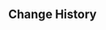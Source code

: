 {{Repertoire of Myriad Melodies Score
|name        = Largo alla donzella
|image       = Repertoire of Myriad Melodies Cover 57.png
|album       = Fontaine: Fountain of Belleau
|order       = 9
|region      = Fontaine
|character   = Navia
|soundtrack  = Largo alla donzella
|bpm         = 114
|duration    = 2m 24s
|level_1     = Normal
|stars_1     = 1
|reward_1    = Repertoire Coins*20
|notes_1     = 146
|level_2     = Hard
|stars_2     = 3
|reward_2    = Repertoire Coins*40
|notes_2     = 243
|level_3     = Pro
|stars_3     = 5
|reward_3    = Repertoire Coins*60
|notes_3     = 302
|level_4     = Legendary
|stars_4     = 6
|notes_4     = 432
}}

==Change History==
{{Change History|5.3}}